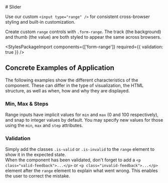 
<Meta of={SliderStories} />

<div className="docs-title">
  # Slider

  <link-design of={JSON.stringify(SliderStories)}></link-design>
</div>

<div className="lead">
  Use our custom <code>&lt;input type="range" /&gt;</code> for consistent cross-browser styling and
  built-in customization.
</div>

Create custom `range` controls with `.form-range`. The track (the background) and thumb (the value) are both styled to appear the same across browsers.

<Canvas sourceState="shown" of={SliderStories.Default} />
<div className="hide-col-default">
  <Controls of={SliderStories.Default} />
</div>

<StylesPackageImport components={['form-range']} required={{ validation: true }} />

## Concrete Examples of Application

The following examples show the different characteristics of the component. These can differ in the type of visualization, the HTML structure, as well as when, how and why they are displayed.

### Min, Max & Steps

Range inputs have implicit values for `min` and `max` (0 and 100 respectively), and snap to integer values by default.
You may specify new values for those using the `min`, `max` and `step` attributes.

<Canvas of={SliderStories.Boundaries} />

### Validation

Simply add the classes `.is-valid` or `.is-invalid` to the `range` element to show it in the expected state.<br/>
When the component has been validated, don't forget to add a `<p class="valid-feedback">...</p>` or `<p class="invalid-feedback">...</p>` element after the `range` element to explain what went wrong. This enables the user to correct the mistake.

<Canvas of={SliderStories.Validation} />
